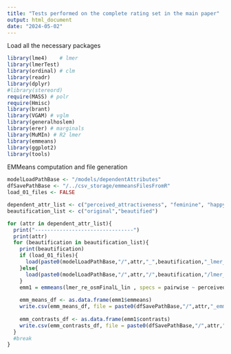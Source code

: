 ```yaml
---
title: "Tests performed on the complete rating set in the main paper"
output: html_document
date: "2024-05-02"
---
```


Load all the necessary packages
```r
library(lme4)    # lmer
library(lmerTest)
library(ordinal) # clm
library(readr)
library(dplyr)
#library(stereord)
require(MASS) # polr
require(Hmisc)
library(brant)
library(VGAM) # vglm
library(generalhoslem)
library(erer) # marginals
library(MuMIn) # R2 lmer
library(emmeans)
library(ggplot2)
library(tools)
```


EMMeans computation and file generation
```r
modelLoadPathBase <- "/models/dependentAttributes"
dfSavePathBase <- "/../csv_storage/emmeansFilesFromR"
load_01_files <- FALSE

dependent_attr_list <- c("perceived_attractiveness", "feminine", "happy", "intelligence", "trustworthy", "unusual", "sociability")
beautification_list <- c("original","beautified")

for (attr in dependent_attr_list){
  print("--------------------------------")
  print(attr)
  for (beautification in beautification_list){
    print(beautification)
    if (load_01_files){
      load(paste0(modelLoadPathBase,"/",attr,"_",beautification,"_lmer_re_osmFinalL_lin.Rdata"))
    }else{
      load(paste0(modelLoadPathBase,"/",attr,"/",beautification,"/lmer_re_osmFinalL_lin.Rdata"))
    }
    emm1 = emmeans(lmer_re_osmFinalL_lin , specs = pairwise ~ perceived_gender:participantSex)
    
    emm_means_df <- as.data.frame(emm1$emmeans)
    write.csv(emm_means_df, file = paste0(dfSavePathBase,"/",attr,"_emmeans_",beautification,".csv"), row.names = FALSE)
    
    emm_contrasts_df <- as.data.frame(emm1$contrasts)
    write.csv(emm_contrasts_df, file = paste0(dfSavePathBase,"/",attr,"_emmContrasts_",beautification,".csv"), row.names = FALSE)
  }
  #break
}
```
